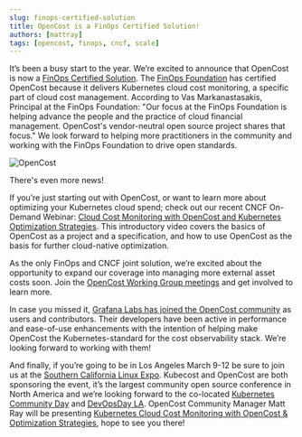 ```yaml
---
slug: finops-certified-solution
title: OpenCost is a FinOps Certified Solution!
authors: [mattray]
tags: [opencost, finops, cncf, scale]
---
```


It’s been a busy start to the year. We’re excited to announce that OpenCost is now a [FinOps Certified Solution](https://www.finops.org/landscape/?prod_TOOLS_SERVICES%5BrefinementList%5D%5Bcertifications%5D%5B0%5D=FinOps%20Certified%20Specialty%20Solution). The [FinOps Foundation](https://www.finops.org) has certified OpenCost because it delivers Kubernetes cloud cost monitoring, a specific part of cloud cost management. According to Vas Markanastasakis, Principal at the FinOps Foundation: "Our focus at the FinOps Foundation is helping advance the people and the practice of cloud financial management. OpenCost's vendor-neutral open source project shares that focus."  We look forward to helping more practitioners in the community and working with the FinOps Foundation to drive open standards.

![OpenCost](./img/opencost-logo.png)

There's even more news!

<!--truncate-->

If you’re just starting out with OpenCost, or want to learn more about optimizing your Kubernetes cloud spend; check out our recent CNCF On-Demand Webinar: [Cloud Cost Monitoring with OpenCost and Kubernetes Optimization Strategies](https://community.cncf.io/events/details/cncf-cncf-online-programs-presents-cncf-on-demand-webinar-cloud-cost-monitoring-with-opencost-and-kubernetes-optimization-strategies/). This introductory video covers the basics of OpenCost as a project and a specification, and how to use OpenCost as the basis for further cloud-native optimization.

As the only FinOps and CNCF joint solution, we’re excited about the opportunity to expand our coverage into managing more external asset costs soon. Join the [OpenCost Working Group meetings](https://calendar.google.com/calendar/embed?src=c_c0f7q56e5eeod3j89bb320fvjg%40group.calendar.google.com&ctz=America%2FLos_Angeles) and get involved to learn more.

In case you missed it, [Grafana Labs has joined the OpenCost community](https://www.opencost.io/blog/grafana-labs) as users and contributors. Their developers have been active in performance and ease-of-use enhancements with the intention of helping make OpenCost the Kubernetes-standard for the cost observability stack. We’re looking forward to working with them!

And finally, if you’re going to be in Los Angeles March 9-12 be sure to join us at the [Southern California Linux Expo](https://www.socallinuxexpo.org/scale/20x/). Kubecost and OpenCost are both sponsoring the event, it’s the largest community open source conference in North America and we’re looking forward to the co-located [Kubernetes Community Day](https://www.socallinuxexpo.org/scale/20x/kubernetes-community-day) and [DevOpsDay LA](https://www.socallinuxexpo.org/scale/20x/events/devops-day-la). OpenCost Community Manager Matt Ray will be presenting [Kubernetes Cloud Cost Monitoring with OpenCost & Optimization Strategies](https://www.socallinuxexpo.org/scale/20x/presentations/kubernetes-cloud-cost-monitoring-opencost-optimization-strategies), hope to see you there!
